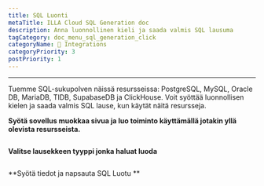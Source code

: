 ```yaml
---
title: SQL Luonti
metaTitle: ILLA Cloud SQL Generation doc
description: Anna luonnollinen kieli ja saada valmis SQL lausuma
tagCategory: doc_menu_sql_generation_click
categoryName: 🔨 Integrations
categoryPriority: 3
postPriority: 1
---
```


* * *

<Heading hidden>SQL-sukupolvi</Heading>

Tuemme SQL-sukupolven näissä resursseissa: PostgreSQL, MySQL, Oracle DB, MariaDB, TIDB, SupabaseDB ja ClickHouse. Voit syöttää luonnollisen kielen ja saada valmis SQL lause, kun käytät näitä resursseja. 

**Syötä sovellus muokkaa sivua ja luo toiminto käyttämällä jotakin yllä olevista resursseista.** 

<img src='https://cdn.illacloud.com/official-website/img/docs/assemble/sql_generate.png' alt="" />

**Valitse lausekkeen tyyppi jonka haluat luoda**

<img src='https://cdn.illacloud.com/official-website/img/docs/assemble/sql_generate(1).gif' alt="" />

**Syötä tiedot ja napsauta SQL Luotu **

<img src='https://cdn.illacloud.com/official-website/img/docs/assemble/sql_generate(2).png' alt="" />
